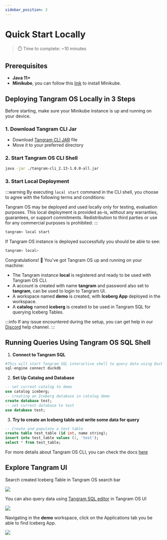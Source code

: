 ```yaml
---
sidebar_position: 2
---
```





# Quick Start Locally

> ⏱️ Time to complete: ~10 minutes

## Prerequisites

- **Java 11+**
- **Minikube**, you can follow this [link](https://minikube.sigs.k8s.io/docs/start) to install Minikube.



## Deploying Tangram OS Locally in 3 Steps

Before starting, make sure your Minikube instance is up and running on your device.

### 1. Download Tangram CLI Jar

- Download [Tangram CLI JAR](https://github.com/tangram-data/tangram-os-doc/releases/download/tangram-cli-1.0.0/tangram-cli_2.13-1.0.0-all.jar) file
- Move it to your preferred directory


### 2. Start Tangram OS CLI Shell
```bash
java -jar ./tangram-cli_2.13-1.0.0-all.jar
```

### 3. Start Local Deployment
:::warning
By executing `local start` command in the CLI shell, you choose to agree with the following terms and conditions: 

Tangram OS may be deployed and used locally only for testing, evaluation purposes. This local deployment is provided as-is, without any warranties, guarantees, or support commitments.
Redistribution to third parties or use for any commercial purposes is prohibited.
:::

```bash
tangram> local start
```

If Tangram OS instance is deployed successfully you should be able to see:
```python
tangram> local>
```

Congratulations! 🎉 You've got Tangram OS up and running on your machine: 

- The Tangram instance **local** is registered and ready to be used with Tangram OS CLI.
- A account is created with name **tangram** and password also set to **tangram**, can be used to login to Tangram UI.
- A workspace named **demo** is created, with **Iceberg App** deployed in the workspace.
- A **catalog** named **iceberg** is created to be used in Tangram SQL for querying Iceberg Tables.

:::info
If any issue encountered during the setup, you can get help in our [Discord](https://discord.gg/PXxsBDEr) help channel.
:::
## Running Queries Using Tangram OS SQL Shell

1. **Connect to Tangram SQL**
<div style={{ fontSize: '1.1em', fontWeight: 'bold' }}>

```python
#This will start Tangram SQL interactive shell to query data using DuckDB
sql-engine connect duckdb
```
</div>

2. **Set Up Catalog and Database**
<div style={{ fontSize: '1.1em', fontWeight: 'bold' }}>

```sql
-- set current catalog to demo
use catalog iceberg;
-- creating an Iceberg database in catalog demo
create database test;
-- set current database to test 
use database test;
```
</div>

3. **Try to create an Iceberg table and write some data for query**
<div style={{ fontSize: '1.1em', fontWeight: 'bold' }}>

```sql
-- Create and populate a test table
create table test_table (id int, name string);
insert into test_table values (1, 'test');
select * from test_table;
```
</div>

For more details about Tangram OS CLI, you can check the docs [here](/category/tangram-cli)

## Explore Tangram UI

Search created Iceberg Table in Tangram OS search bar

<div style={{ display: "flex", justifyContent: "center", marginBottom:"36px", marginTop:"24px"}}>
  <img src={TangramSearch}/>
</div>

You can also query data using [Tangram SQL editor](http://localhost:8081/sql) in Tangram OS UI

<div style={{ display: "flex", justifyContent: "center", marginBottom:"36px", marginTop:"24px"}}>
  <img src={TangramSQLEditor}/>
</div>

Navigating in the **demo** workspace, click on the Applications tab you be able to find Iceberg App.

<div style={{ display: "flex", justifyContent: "center", marginBottom:"36px", marginTop:"24px"}}>
  <img src={DemoIcebergApp}/>
</div>

